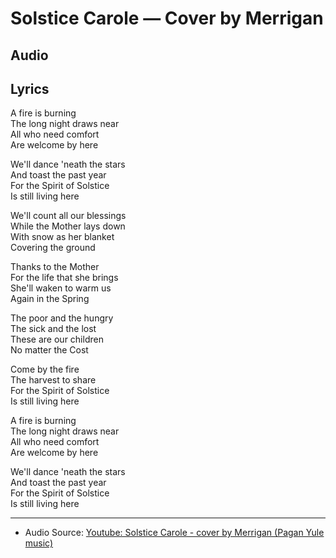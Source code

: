 # Solstice Carole — Cover by Merrigan


## Audio

<AudioComponent source="/audio/solstice-carole-cover-by-merrigan.m4a"/>

  
## Lyrics

A fire is burning  
The long night draws near  
All who need comfort  
Are welcome by here  

We'll dance 'neath the stars  
And toast the past year  
For the Spirit of Solstice  
Is still living here   

We'll count all our blessings  
While the Mother lays down  
With snow as her blanket  
Covering the ground  

Thanks to the Mother  
For the life that she brings  
She'll waken to warm us  
Again in the Spring   

The poor and the hungry  
The sick and the lost   
These are our children   
No matter the Cost  
  
Come by the fire   
The harvest to share  
For the Spirit of Solstice  
Is still living here  

A fire is burning  
The long night draws near  
All who need comfort  
Are welcome by here  

We'll dance 'neath the stars  
And toast the past year  
For the Spirit of Solstice  
Is still living here   

----  
  
- Audio Source: [Youtube: Solstice Carole - cover by Merrigan (Pagan Yule music)](https://www.youtube.com/watch?v=CVStBdF9b2I)   
  

